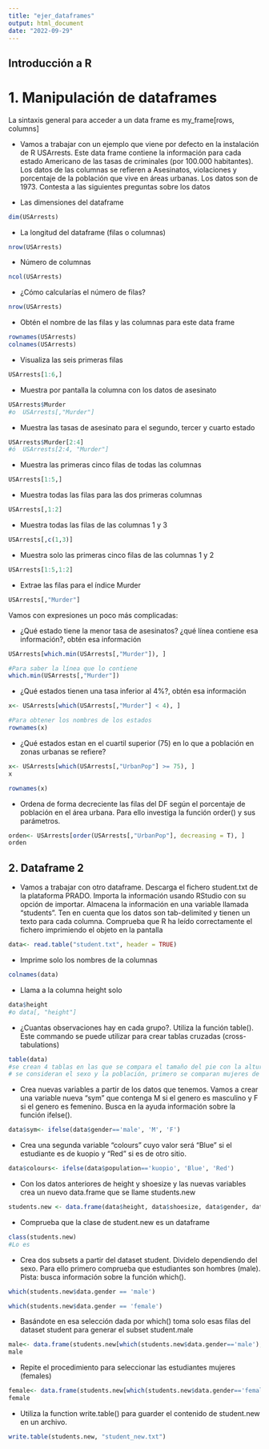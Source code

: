 ```yaml
---
title: "ejer_dataframes"
output: html_document
date: "2022-09-29"
---
```


## Introducción a R

# 1.	Manipulación de dataframes
La sintaxis general para acceder a un data frame es 
my_frame[rows, columns] 

* Vamos a trabajar con un ejemplo que viene por defecto en la instalación de R USArrests. Este data frame contiene la información para cada estado Americano de las tasas de criminales (por 100.000 habitantes). Los datos de las columnas se refieren a Asesinatos, violaciones y porcentaje de la población que vive en áreas urbanas. Los datos son de 1973. Contesta a las siguientes preguntas sobre los datos

- Las dimensiones del dataframe 
```r
dim(USArrests)
```

- La longitud del dataframe (filas o columnas) 
```r
nrow(USArrests)
```
- Número de columnas 
```r
ncol(USArrests)
```
- ¿Cómo calcularías el número de filas? 
```r
nrow(USArrests)
```
- Obtén el nombre de las filas y las columnas para este data frame 
```r
rownames(USArrests)
colnames(USArrests)
```
- Visualiza las seis primeras filas 
```r
USArrests[1:6,]
```
- Muestra por pantalla la columna con los datos de asesinato 
```r
USArrests$Murder
#o  USArrests[,"Murder"]
```
- Muestra las tasas de asesinato para el segundo, tercer y cuarto estado  
```r
USArrests$Murder[2:4]
#ó  USArrests[2:4, "Murder"]
```
- Muestra las primeras cinco filas de todas las columnas 
```r
USArrests[1:5,]
```
- Muestra todas las filas para las dos primeras columnas 
```r
USArrests[,1:2]
```
- Muestra todas las filas de las columnas 1 y 3 
```r
USArrests[,c(1,3)]
```
- Muestra solo las primeras cinco filas de las columnas 1 y 2 
```r
USArrests[1:5,1:2]
```
- Extrae las filas para el índice Murder 
```r
USArrests[,"Murder"]
```


Vamos con expresiones un poco más complicadas:

-	¿Qué estado tiene la menor tasa de asesinatos? ¿qué línea contiene esa información?, obtén esa información 
```r
USArrests[which.min(USArrests[,"Murder"]), ]

#Para saber la línea que lo contiene
which.min(USArrests[,"Murder"])
```
-	¿Qué estados tienen una tasa inferior al 4%?, obtén esa información 
```r
x<- USArrests[which(USArrests[,"Murder"] < 4), ]

#Para obtener los nombres de los estados
rownames(x)
```
-	¿Qué estados estan en el cuartil superior (75) en lo que a población en zonas urbanas se refiere?  
```r
x<- USArrests[which(USArrests[,"UrbanPop"] >= 75), ]
x

rownames(x)
```
-	Ordena de forma decreciente las filas del DF según el porcentaje de población en el área urbana. Para ello investiga la función order() y sus parámetros. 
```r
orden<- USArrests[order(USArrests[,"UrbanPop"], decreasing = T), ]
orden
```








##    2.	Dataframe 2
* Vamos a trabajar con otro dataframe. Descarga el fichero student.txt de la plataforma PRADO. Importa la información usando RStudio con su opción de importar. Almacena la información en una variable llamada “students”. Ten en cuenta que los datos son tab-delimited y tienen un texto para cada columna. Comprueba que R ha leído correctamente el fichero imprimiendo el objeto en la pantalla
```r
data<- read.table("student.txt", header = TRUE)
```

- Imprime solo los nombres de la columnas 
```r
colnames(data)
```
- Llama a la columna height solo 
```r
data$height
#o data[, "height"]
```
- ¿Cuantas observaciones hay en cada grupo?. Utiliza la función table().  Este commando se puede utilizar para crear tablas cruzadas (cross-tabulations) 
```r
table(data)
#se crean 4 tablas en las que se compara el tamaño del pie con la altura.
# se consideran el sexo y la población, primero se comparan mujeres de kuopio, luego hombres de kuopio, seguido por mujeres de tampere y acabando con hombres de tampere
```
- Crea nuevas variables a partir de los datos que tenemos. Vamos a crear una variable nueva “sym” que contenga M si el genero es masculino y F si el genero es femenino. Busca en la ayuda información sobre la función ifelse().  
```r
data$sym<- ifelse(data$gender=='male', 'M', 'F')
```
- Crea una segunda variable “colours” cuyo valor será “Blue” si el estudiante es de kuopio y “Red” si es de otro sitio. 
```r
data$colours<- ifelse(data$population=='kuopio', 'Blue', 'Red')
```
- Con los datos anteriores de height y shoesize y las nuevas variables crea un nuevo data.frame que se llame students.new 
```r
students.new <- data.frame(data$height, data$shoesize, data$gender, data$population, data$sym, data$colours)
```
- Comprueba que la clase de student.new es un dataframe 
```r
class(students.new)
#Lo es
```
- Crea dos subsets a partir del dataset student. Dividelo dependiendo del sexo. Para ello primero comprueba que estudiantes son hombres (male). Pista: busca información sobre la función which(). 
```r
which(students.new$data.gender == 'male')

which(students.new$data.gender == 'female')
```
- Basándote en esa selección dada por which() toma solo esas filas del dataset student para generar el subset student.male 
```r
male<- data.frame(students.new[which(students.new$data.gender=='male'),])
male
```
- Repite el procedimiento para seleccionar las estudiantes mujeres (females) 
```r
female<- data.frame(students.new[which(students.new$data.gender=='female'),])
female
```
- Utiliza la function write.table() para guarder el contenido de student.new en un archivo. 
```r
write.table(students.new, "student_new.txt")
```


